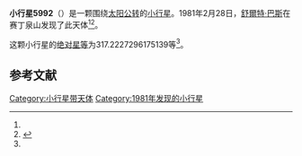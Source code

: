 {{Infobox planet
| bgcolour = #FFFFC0
| name = 5992 Nittler
| symbol = 
| image = 
| caption = 
| discovery = yes
| discovery_ref = 
| discoverer = [[舒爾特·巴斯|舒爾特·巴斯]]
| discovery_site = [[赛丁泉山|赛丁泉山]] 
| discovered = 1981年2月28日
| designations = yes
| mp_name = 
| named_after = 
| alt_names = 
| mp_category = [[主带小行星|主带小行星]]
| orbit_ref = <ref name="a">[http://ssd.jpl.nasa.gov/sbdb.cgi?sstr=5992 5992 Nittler] {{Wayback|url=http://ssd.jpl.nasa.gov/sbdb.cgi?sstr=5992 |date=20201124022711 }}，小行星數據庫瀏覽器（JPL Small-Body Database Browser）－[[美国国家航空航天局|美国国家航空航天局]]喷气推进实验室</ref>
| epoch = 2456400.5 (2013年4月18日更新)
| aphelion = {{convert|2.915970961371685|AU|km|3|abbr=on|lk=out}}
| perihelion = {{convert|2.440665245977117|AU|km|3|abbr=on}}
| semimajor = {{convert|2.678318103674401|AU|km|3|abbr=on}}
| eccentricity = 0.088732125
| period = 1601.001217 [[日|日]]<br />4.38[[儒略年|儒略年]]
| avg_speed = 
| inclination = 8.941920898205524
| asc_node = 241.3500494507059
| mean_anomaly = 
| arg_peri = 317.2227296175139
| satellites = 
| physical_characteristics = yes
| dimensions = 
| mass = 
| density = 
| surface_grav = 
| escape_velocity = 
| sidereal_day = 
| axial_tilt = 
| pole_ecliptic_lat = 
| pole_ecliptic_lon = 
| albedo = 
| temperatures= 
| temp_name1 = 
| mean_temp_1 = 
| max_temp_1 = 
| temp_name2 = 
| max_temp_2 = 
| spectral_type = 
| abs_magnitude = 317.2227296175139
}}

'''小行星5992'''（{{lang-en|5992 Nittler}}）是一颗围绕[[太阳|太阳]][[公转|公转]]的[[小行星|小行星]]。1981年2月28日，[[舒爾特·巴斯|舒爾特·巴斯]]在赛丁泉山发现了此天体<ref name="a" /><ref>{{cite news|title=小行星列表|url=http://cfa-www.harvard.edu/iau/lists/NumberedMPs.txt|accessdate=2013-07-08|newspaper=哈佛大学|archive-date=2008-05-17|archive-url=https://web.archive.org/web/20080517010638/http://cfa-www.harvard.edu/iau/lists/NumberedMPs.txt|dead-url=no}}</ref>。

这颗小行星的[[绝对星等|绝对星等]]为317.2227296175139等<ref name="a" />。

==参考文献==
{{reflist}}
{{Minor Planet Number|[[小行星5991|小行星5991]]|[[小行星5993|小行星5993]]}}

{{小天体}}

[[Category:小行星带天体|Category:小行星带天体]]
[[Category:1981年发现的小行星|Category:1981年发现的小行星]]

{{asteroid-stub}}